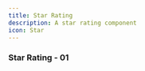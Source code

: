 ```yaml
---
title: Star Rating
description: A star rating component
icon: Star
---
```



### Star Rating - 01
<ComponentPreview 
  name="star-rating-01"     
  classNameComponentContainer='min-h-[200px]' 
/>








